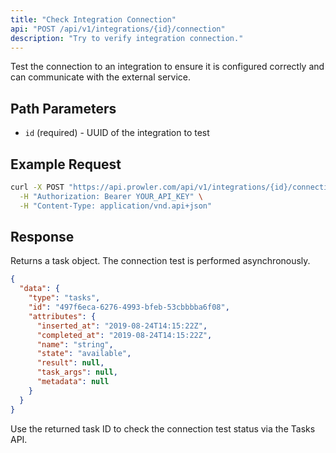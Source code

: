 ```yaml
---
title: "Check Integration Connection"
api: "POST /api/v1/integrations/{id}/connection"
description: "Try to verify integration connection."
---
```


Test the connection to an integration to ensure it is configured correctly and can communicate with the external service.

## Path Parameters

- `id` (required) - UUID of the integration to test

## Example Request

```bash
curl -X POST "https://api.prowler.com/api/v1/integrations/{id}/connection" \
  -H "Authorization: Bearer YOUR_API_KEY" \
  -H "Content-Type: application/vnd.api+json"
```

## Response

Returns a task object. The connection test is performed asynchronously.

```json
{
  "data": {
    "type": "tasks",
    "id": "497f6eca-6276-4993-bfeb-53cbbbba6f08",
    "attributes": {
      "inserted_at": "2019-08-24T14:15:22Z",
      "completed_at": "2019-08-24T14:15:22Z",
      "name": "string",
      "state": "available",
      "result": null,
      "task_args": null,
      "metadata": null
    }
  }
}
```

<Note>
Use the returned task ID to check the connection test status via the Tasks API.
</Note>
